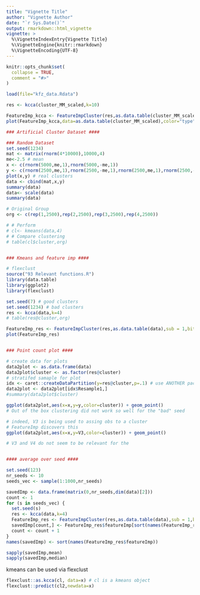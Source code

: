 ```yaml
---
title: "Vignette Title"
author: "Vignette Author"
date: "`r Sys.Date()`"
output: rmarkdown::html_vignette
vignette: >
  %\VignetteIndexEntry{Vignette Title}
  %\VignetteEngine{knitr::rmarkdown}
  %\VignetteEncoding{UTF-8}
---
```


```r
knitr::opts_chunk$set(
  collapse = TRUE,
  comment = "#>"
)
```


```r
load(file="kfz_data.Rdata")

res <- kcca(cluster_MM_scaled,k=10)

FeatureImp_kcca <- FeatureImpCluster(res,as.data.table(cluster_MM_scaled),sub = 1,biter = 10)
plot(FeatureImp_kcca,data=as.data.table(cluster_MM_scaled),color="type")

```


```r
### Artificial Cluster Dataset ####

### Random Dataset
set.seed(1234)
mat <- matrix(rnorm(4*10000),10000,4)
me<-2.5 # mean
x <- c(rnorm(5000,me,1),rnorm(5000,-me,1)) 
y <- c(rnorm(2500,me,1),rnorm(2500,-me,1),rnorm(2500,me,1),rnorm(2500,-me,1))
plot(x,y) # real clusters
data <- cbind(mat,x,y)
summary(data)
data<- scale(data)
summary(data)

# Original Group
org <- c(rep(1,2500),rep(2,2500),rep(3,2500),rep(4,2500))

# # Perform
# cl<- kmeans(data,4)
# # Compare clustering
# table(cl$cluster,org)


### Kmeans and feature imp ####

# flexclust
source("93 Relevant functions.R")
library(data.table)
library(ggplot2)
library(flexclust)

set.seed(7) # good clusters
set.seed(1234) # bad clusters
res <- kcca(data,k=4)
# table(res@cluster,org)

FeatureImp_res <- FeatureImpCluster(res,as.data.table(data),sub = 1,biter = 10)
plot(FeatureImp_res)


### Point count plot ####

# create data for plots
data2plot <- as.data.frame(data)
data2plot$cluster <- as.factor(res@cluster)
# stratifed samaple for plot
idx <- caret::createDataPartition(y=res@cluster,p=.1) # use ANOTHER package here
data2plot <- data2plot[idx$Resample1,]
#summary(data2plot$cluster)

ggplot(data2plot,aes(x=x,y=y,color=cluster)) + geom_point()
# Out of the box clustering did not work so well for the "bad" seed

# indeed, V3 is being used to assing obs to a cluster
# FeatureImp discovers this
ggplot(data2plot,aes(x=x,y=V3,color=cluster)) + geom_point()

# V3 and V4 do not seem to be relevant for the 


#### average over seed ####

set.seed(123)
nr_seeds <- 10
seeds_vec <- sample(1:1000,nr_seeds)

savedImp <- data.frame(matrix(0,nr_seeds,dim(data)[2]))
count <- 1
for (s in seeds_vec) {
  set.seed(s)
  res <- kcca(data,k=4)
  FeatureImp_res <- FeatureImpCluster(res,as.data.table(data),sub = 1,biter = 10)
  savedImp[count,] <- FeatureImp_res$featureImp[sort(names(FeatureImp_res$featureImp))]
  count <- count + 1
}
names(savedImp) <- sort(names(FeatureImp_res$featureImp))

sapply(savedImp,mean)
sapply(savedImp,median)

```

kmeans can be used via flexclust

```r
flexclust::as.kcca(cl, data=x) # cl is a kmeans object
flexclust::predict(cl2,newdata=x)
```



